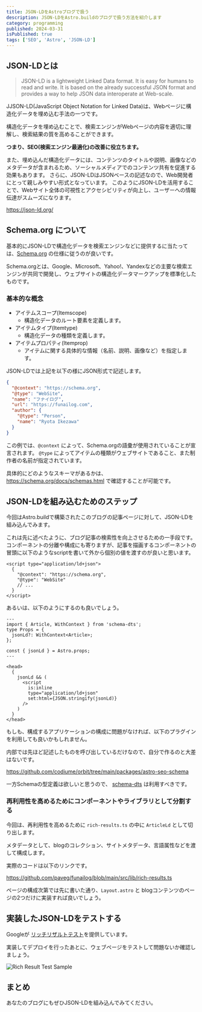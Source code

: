 ```yaml
---
title: JSON-LDをAstroブログで扱う
description: JSON-LDをAstro.buildのブログで扱う方法を紹介します
category: programming
published: 2024-03-31
isPublished: true
tags: ['SEO', 'Astro', 'JSON-LD']
---
```


## JSON-LDとは

> JSON-LD is a lightweight Linked Data format. It is easy for humans to read and write. It is based on the already successful JSON format and provides a way to help JSON data interoperate at Web-scale.

JJSON-LD(JavaScript Object Notation for Linked Data)は、Webページに構造化データを埋め込む手法の一つです。

構造化データを埋め込むことで、検索エンジンがWebページの内容を適切に理解し、検索結果の質を高めることができます。

**つまり、SEO(検索エンジン最適化)の改善に役立ちます。**

また、埋め込んだ構造化データには、コンテンツのタイトルや説明、画像などのメタデータが含まれるため、ソーシャルメディアでのコンテンツ共有を促進する効果もあります。
さらに、JSON-LDはJSONベースの記述なので、Web開発者にとって親しみやすい形式となっています。
このようにJSON-LDを活用することで、Webサイト全体の可視性とアクセシビリティが向上し、ユーザーへの情報伝達がスムーズになります。

https://json-ld.org/

## Schema.org について

基本的にJSON-LDで構造化データを検索エンジンなどに提供するに当たっては、[Schema.org](https://schema.org) の仕様に従うのが良いです。

Schema.orgとは、Google、Microsoft、Yahoo!、Yandexなどの主要な検索エンジンが共同で開発し、ウェブサイトの構造化データマークアップを標準化したものです。

### 基本的な概念

- アイテムスコープ(Itemscope)
  - 構造化データのルート要素を定義します。
- アイテムタイプ(Itemtype)
  - 構造化データの種類を定義します。
- アイテムプロパティ(Itemprop)
  - アイテムに関する具体的な情報（名前、説明、画像など）を指定します。

JSON-LDでは上記を以下の様にJSON形式で記述します。

```json title="schema.json"
{
  "@context": "https://schema.org",
  "@type": "WebSite",
  "name": "フナイログ",
  "url": "https://funailog.com",
  "author": {
    "@type": "Person",
    "name": "Ryota Ikezawa"
  }
}
```

この例では、`@context` によって、Schema.orgの語彙が使用されていることが宣言されます。
`@type` によってアイテムの種類がウェブサイトであること、また制作者の名前が指定されています。

具体的にどのようなスキーマがあるかは、 https://schema.org/docs/schemas.html で確認することが可能です。

## JSON-LDを組み込むためのステップ

今回はAstro.buildで構築されたこのブログの記事ページに対して、JSON-LDを組み込んでみます。

これは先に述べたように、ブログ記事の検索性を向上させるための一手段です。
コンポーネントの分離や構成にも寄りますが、記事を描画するコンポーネントの冒頭に以下のようなscriptを書いて外から個別の値を渡すのが良いと思います。

```astro
<script type="application/ld+json">
  {
    "@context": "https://schema.org",
    "@type": "WebSite"
    // ...
  }
</script>
```

あるいは、以下のようにするのも良いでしょう。

```astro
---
import { Article, WithContext } from 'schema-dts';
type Props = {
  jsonLd?: WithContext<Article>;
};

const { jsonLd } = Astro.props;
---

<head>
  {
    jsonLd && (
      <script
        is:inline
        type="application/ld+json"
        set:html={JSON.stringify(jsonLd)}
      />
    )
  }
</head>
```

もしも、構成するアプリケーションの構成に問題がなければ、以下のプラグインを利用しても良いかもしれません。

内部では先ほど記述したものを呼び出しているだけなので、自分で作るのと大差はないです。

https://github.com/codiume/orbit/tree/main/packages/astro-seo-schema

一方Schemaの型定義は欲しいと思うので、 [schema-dts](https://github.com/google/schema-dts) は利用すべきです。

### 再利用性を高めるためにコンポーネントやライブラリとして分割する

今回は、再利用性を高めるために `rich-results.ts` の中に `ArticleLd` として切り出します。

メタデータとして、blogのコレクション、サイトメタデータ、言語属性などを渡して構成します。

実際のコードは以下のリンクです。

https://github.com/paveg/funailog/blob/main/src/lib/rich-results.ts

ページの構成次第では先に書いた通り、`Layout.astro` と blogコンテンツのページの2つだけに実装すれば良いでしょう。

## 実装したJSON-LDをテストする

Googleが [リッチリザルトテスト](https://search.google.com/test/rich-results)を提供しています。

実装してデプロイを行ったあとに、ウェブページをテストして問題ないか確認しましょう。

![Rich Result Test Sample](https://funailog.imgix.net/2024/rich-result-text-preview.png?auto=format,compress,enhance)

## まとめ

あなたのブログにもぜひJSON-LDを組み込んでみてください。
